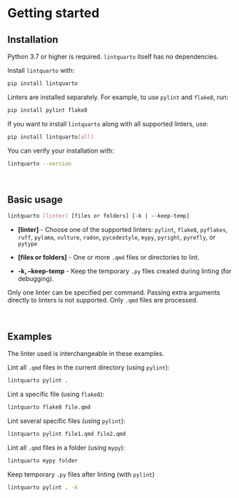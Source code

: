 # Getting started

## Installation

Python 3.7 or higher is required. `lintquarto` itself has no dependencies.

Install `lintquarto` with:

```.bash
pip install lintquarto
```

Linters are installed separately. For example, to use `pylint` and `flake8`, run:

```.bash
pip install pylint flake8
```

If you want to install `lintquarto` along with all supported linters, use:

```.bash
pip install lintquarto[all]
```

You can verify your installation with:

```.bash
lintquarto --version
```

<br>

## Basic usage

```.bash
lintquarto [linter] [files or folders] [-k | --keep-temp]
```

* **[linter]** - Choose one of the supported linters: `pylint`, `flake8`, `pyflakes`, `ruff`, `pylama`, `vulture`, `radon`, `pycodestyle`, `mypy`, `pyright`, `pyrefly`, or `pytype`

* **[files or folders]** - One or more `.qmd` files or directories to lint.
* **-k, --keep-temp** - Keep the temporary `.py` files created during linting (for debugging).

Only one linter can be specified per command. Passing extra arguments directly to linters is not supported. Only `.qmd` files are processed.

<br>

## Examples

The linter used is interchangeable in these examples.

Lint all `.qmd` files in the current directory (using `pylint`):

```.bash
lintquarto pylint .
```

Lint a specific file (using `flake8`):

```.bash
lintquarto flake8 file.qmd
```

Lint several specific files (using `pylint`):

```.bash
lintquarto pylint file1.qmd file2.qmd
```

Lint all `.qmd` files in a folder (using `mypy`):

```.bash
lintquarto mypy folder
```

Keep temporary `.py` files after linting (with `pylint`)

```.bash
lintquarto pylint . -k
```